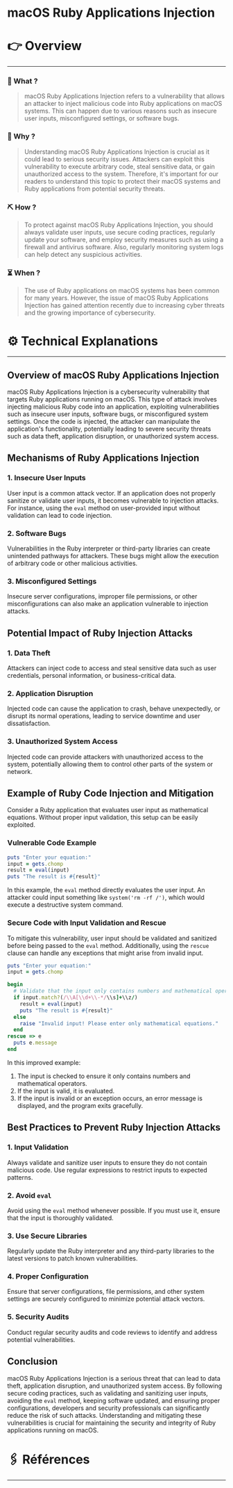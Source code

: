 # macOS Ruby Applications Injection


# 👉 Overview

---

### 👀 What ?

> macOS Ruby Applications Injection refers to a vulnerability that allows an attacker to inject malicious code into Ruby applications on macOS systems. This can happen due to various reasons such as insecure user inputs, misconfigured settings, or software bugs.
> 

### 🧐 Why ?

> Understanding macOS Ruby Applications Injection is crucial as it could lead to serious security issues. Attackers can exploit this vulnerability to execute arbitrary code, steal sensitive data, or gain unauthorized access to the system. Therefore, it's important for our readers to understand this topic to protect their macOS systems and Ruby applications from potential security threats.
> 

### ⛏️ How ?

> To protect against macOS Ruby Applications Injection, you should always validate user inputs, use secure coding practices, regularly update your software, and employ security measures such as using a firewall and antivirus software. Also, regularly monitoring system logs can help detect any suspicious activities.
> 

### ⏳ When ?

> The use of Ruby applications on macOS systems has been common for many years. However, the issue of macOS Ruby Applications Injection has gained attention recently due to increasing cyber threats and the growing importance of cybersecurity.
> 

# ⚙️ Technical Explanations

---

## Overview of macOS Ruby Applications Injection

macOS Ruby Applications Injection is a cybersecurity vulnerability that targets Ruby applications running on macOS. This type of attack involves injecting malicious Ruby code into an application, exploiting vulnerabilities such as insecure user inputs, software bugs, or misconfigured system settings. Once the code is injected, the attacker can manipulate the application's functionality, potentially leading to severe security threats such as data theft, application disruption, or unauthorized system access.

## Mechanisms of Ruby Applications Injection

### 1. Insecure User Inputs

User input is a common attack vector. If an application does not properly sanitize or validate user inputs, it becomes vulnerable to injection attacks. For instance, using the `eval` method on user-provided input without validation can lead to code injection.

### 2. Software Bugs

Vulnerabilities in the Ruby interpreter or third-party libraries can create unintended pathways for attackers. These bugs might allow the execution of arbitrary code or other malicious activities.

### 3. Misconfigured Settings

Insecure server configurations, improper file permissions, or other misconfigurations can also make an application vulnerable to injection attacks.

## Potential Impact of Ruby Injection Attacks

### 1. Data Theft

Attackers can inject code to access and steal sensitive data such as user credentials, personal information, or business-critical data.

### 2. Application Disruption

Injected code can cause the application to crash, behave unexpectedly, or disrupt its normal operations, leading to service downtime and user dissatisfaction.

### 3. Unauthorized System Access

Injected code can provide attackers with unauthorized access to the system, potentially allowing them to control other parts of the system or network.

## Example of Ruby Code Injection and Mitigation

Consider a Ruby application that evaluates user input as mathematical equations. Without proper input validation, this setup can be easily exploited.

### Vulnerable Code Example

```ruby
puts "Enter your equation:"
input = gets.chomp
result = eval(input)
puts "The result is #{result}"

```

In this example, the `eval` method directly evaluates the user input. An attacker could input something like `system('rm -rf /')`, which would execute a destructive system command.

### Secure Code with Input Validation and Rescue

To mitigate this vulnerability, user input should be validated and sanitized before being passed to the `eval` method. Additionally, using the `rescue` clause can handle any exceptions that might arise from invalid input.

```ruby
puts "Enter your equation:"
input = gets.chomp

begin
  # Validate that the input only contains numbers and mathematical operators
  if input.match?(/\\A[\\d+\\-*/\\s]+\\z/)
    result = eval(input)
    puts "The result is #{result}"
  else
    raise "Invalid input! Please enter only mathematical equations."
  end
rescue => e
  puts e.message
end

```

In this improved example:

1. The input is checked to ensure it only contains numbers and mathematical operators.
2. If the input is valid, it is evaluated.
3. If the input is invalid or an exception occurs, an error message is displayed, and the program exits gracefully.

## Best Practices to Prevent Ruby Injection Attacks

### 1. Input Validation

Always validate and sanitize user inputs to ensure they do not contain malicious code. Use regular expressions to restrict inputs to expected patterns.

### 2. Avoid `eval`

Avoid using the `eval` method whenever possible. If you must use it, ensure that the input is thoroughly validated.

### 3. Use Secure Libraries

Regularly update the Ruby interpreter and any third-party libraries to the latest versions to patch known vulnerabilities.

### 4. Proper Configuration

Ensure that server configurations, file permissions, and other system settings are securely configured to minimize potential attack vectors.

### 5. Security Audits

Conduct regular security audits and code reviews to identify and address potential vulnerabilities.

## Conclusion

macOS Ruby Applications Injection is a serious threat that can lead to data theft, application disruption, and unauthorized system access. By following secure coding practices, such as validating and sanitizing user inputs, avoiding the `eval` method, keeping software updated, and ensuring proper configurations, developers and security professionals can significantly reduce the risk of such attacks. Understanding and mitigating these vulnerabilities is crucial for maintaining the security and integrity of Ruby applications running on macOS.

# 🖇️ Références

---